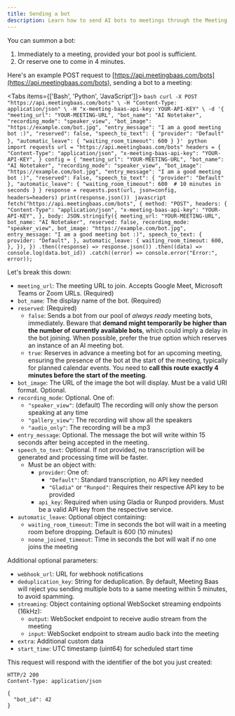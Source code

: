```yaml
---
title: Sending a bot
description: Learn how to send AI bots to meetings through the Meeting Baas API, with options for immediate or scheduled joining and customizable settings
---
```


You can summon a bot:

1. Immediately to a meeting, provided your bot pool is sufficient.
2. Or reserve one to come in 4 minutes.

Here's an example POST request to [https://api.meetingbaas.com/bots](https://api.meetingbaas.com/bots), sending a bot to a meeting:


<Tabs items={['Bash', 'Python', 'JavaScript']}>
  <Tab value="Bash">
    ```bash
    curl -X POST "https://api.meetingbaas.com/bots" \
         -H "Content-Type: application/json" \
         -H "x-meeting-baas-api-key: YOUR-API-KEY" \
         -d '{
               "meeting_url": "YOUR-MEETING-URL",
               "bot_name": "AI Notetaker",
               "recording_mode": "speaker_view",
               "bot_image": "https://example.com/bot.jpg",
               "entry_message": "I am a good meeting bot :)",
               "reserved": false,
               "speech_to_text": {
                 "provider": "Default"
               },
               "automatic_leave": {
                 "waiting_room_timeout": 600
               }
             }'
    ```
  </Tab>
  <Tab value="Python">
    ```python
    import requests
    url = "https://api.meetingbaas.com/bots"
    headers = {
        "Content-Type": "application/json",
        "x-meeting-baas-api-key": "YOUR-API-KEY",
    }
    config = {
        "meeting_url": "YOUR-MEETING-URL",
        "bot_name": "AI Notetaker",
        "recording_mode": "speaker_view",
        "bot_image": "https://example.com/bot.jpg",
        "entry_message": "I am a good meeting bot :)",
        "reserved": False,
        "speech_to_text": {
            "provider": "Default"
        },
        "automatic_leave": {
            "waiting_room_timeout": 600  # 10 minutes in seconds
        }
    }
    response = requests.post(url, json=config, headers=headers)
    print(response.json())
    ```
  </Tab>
  <Tab value="JavaScript">
    ```javascript
    fetch("https://api.meetingbaas.com/bots", {
      method: "POST",
      headers: {
        "Content-Type": "application/json",
        "x-meeting-baas-api-key": "YOUR-API-KEY",
      },
      body: JSON.stringify({
        meeting_url: "YOUR-MEETING-URL",
        bot_name: "AI Notetaker",
        reserved: false,
        recording_mode: "speaker_view",
        bot_image: "https://example.com/bot.jpg",
        entry_message: "I am a good meeting bot :)",
        speech_to_text: {
          provider: "Default",
        },
        automatic_leave: {
          waiting_room_timeout: 600,
        },
      }),
    })
      .then((response) => response.json())
      .then((data) => console.log(data.bot_id))
      .catch((error) => console.error("Error:", error));
    ```
  </Tab>
</Tabs>

Let's break this down:

- `meeting_url`: The meeting URL to join. Accepts Google Meet, Microsoft Teams or Zoom URLs. (Required)
- `bot_name`: The display name of the bot. (Required)
- `reserved`: (Required)
  - `false`: Sends a bot from our pool of _always ready_ meeting bots, immediately. Beware that **demand might temporarily be higher than the number of currently available bots**, which could imply a delay in the bot joining. When possible, prefer the true option which reserves an instance of an AI meeting bot.
  - `true`: Reserves in advance a meeting bot for an upcoming meeting, ensuring the presence of the bot at the start of the meeting, typically for planned calendar events. You need to **call this route exactly 4 minutes before the start of the meeting**.
- `bot_image`: The URL of the image the bot will display. Must be a valid URI format. Optional.
- `recording_mode`: Optional. One of:
  - `"speaker_view"`: (default) The recording will only show the person speaking at any time
  - `"gallery_view"`: The recording will show all the speakers
  - `"audio_only"`: The recording will be a mp3
- `entry_message`: Optional. The message the bot will write within 15 seconds after being accepted in the meeting.
- `speech_to_text`: Optional. If not provided, no transcription will be generated and processing time will be faster.
  - Must be an object with:
    - `provider`: One of:
      - `"Default"`: Standard transcription, no API key needed
      - `"Gladia"` or `"Runpod"`: Requires their respective API key to be provided
    - `api_key`: Required when using Gladia or Runpod providers. Must be a valid API key from the respective service.
- `automatic_leave`: Optional object containing:
  - `waiting_room_timeout`: Time in seconds the bot will wait in a meeting room before dropping. Default is 600 (10 minutes)
  - `noone_joined_timeout`: Time in seconds the bot will wait if no one joins the meeting

Additional optional parameters:

- `webhook_url`: URL for webhook notifications
- `deduplication_key`: String for deduplication. By default, Meeting Baas will reject you sending multiple bots to a same meeting within 5 minutes, to avoid spamming.
- `streaming`: Object containing optional WebSocket streaming endpoints (16kHz):
  - `output`: WebSocket endpoint to receive audio stream from the meeting
  - `input`: WebSocket endpoint to stream audio back into the meeting
- `extra`: Additional custom data
- `start_time`: UTC timestamp (uint64) for scheduled start time

This request will respond with the identifier of the bot you just created:

```http
HTTP/2 200
Content-Type: application/json

{
  "bot_id": 42
}
```
